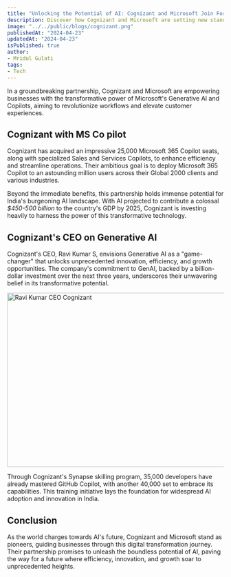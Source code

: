 ```yaml
---
title: "Unlocking the Potential of AI: Cognizant and Microsoft Join Forces"
description: Discover how Cognizant and Microsoft are setting new standards in business innovation through their strategic partnership focused on implementing Microsoft's Generative AI and Copilots technology.
image: "../../public/blogs/cognizant.png"
publishedAt: "2024-04-23"
updatedAt: "2024-04-23"
isPublished: true
author: 
- Mridul Gulati
tags: 
- Tech
---
```


In a groundbreaking partnership, Cognizant and Microsoft are empowering businesses with the transformative power of Microsoft's Generative AI and Copilots, aiming to revolutionize workflows and elevate customer experiences.

## Cognizant with MS Co pilot

Cognizant has acquired an impressive 25,000 Microsoft 365 Copilot seats, along with specialized Sales and Services Copilots, to enhance efficiency and streamline operations. Their ambitious goal is to deploy Microsoft 365 Copilot to an astounding million users across their Global 2000 clients and various industries.

Beyond the immediate benefits, this partnership holds immense potential for India's burgeoning AI landscape. With AI projected to contribute a colossal *$450-500 billion* to the country's GDP by 2025, Cognizant is investing heavily to harness the power of this transformative technology.

## Cognizant's CEO on Generative AI
Cognizant's CEO, Ravi Kumar S, envisions Generative AI as a "game-changer" that unlocks unprecedented innovation, efficiency, and growth opportunities. The company's commitment to GenAI, backed by a billion-dollar investment over the next three years, underscores their unwavering belief in its transformative potential.

<Image
  src="/blogs/raviKumar.jpg"
  width="718"
  height="404"
  alt="Ravi Kumar CEO Cognizant"
  sizes="100vw"
/>

Through Cognizant's Synapse skilling program, 35,000 developers have already mastered GitHub Copilot, with another 40,000 set to embrace its capabilities. This training initiative lays the foundation for widespread AI adoption and innovation in India.

## Conclusion

As the world charges towards AI's future, Cognizant and Microsoft stand as pioneers, guiding businesses through this digital transformation journey. Their partnership promises to unleash the boundless potential of AI, paving the way for a future where efficiency, innovation, and growth soar to unprecedented heights.